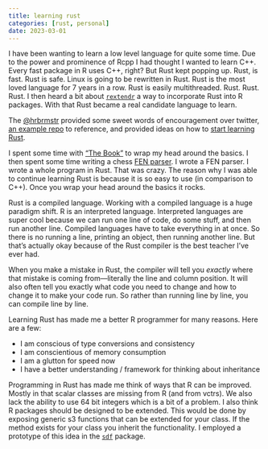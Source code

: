 ```yaml
---
title: learning rust
categories: [rust, personal]
date: 2023-03-01
---
```



I have been wanting to learn a low level language for quite some time. Due to the power and prominence of Rcpp I had thought I wanted to learn C++. Every fast package in R uses C++, right? 
But Rust kept popping up. Rust, is fast. Rust is safe. Linux is going to be rewritten in Rust. Rust is the most loved language for 7 years in a row. Rust is easily multithreaded. Rust. Rust. Rust. I then heard a bit about [`rextendr`](https://extendr.github.io/rextendr/) a way to incorporate Rust into R packages. With that Rust became a real candidate language to learn. 

The [@hrbrmstr](https://twitter.com/hrbrmstr) provided some sweet words of encouragement over twitter, [an example repo](https://github.com/hrbrmstr/kev-push) to reference, and provided ideas on how to [start learning Rust](https://dailyfinds.hrbrmstr.dev/p/knowledge-drop-learning-rust). 

I spent some time with ["The Book"](https://doc.rust-lang.org/stable/book/) to wrap my head around the basics. I then spent some time writing a chess [FEN parser](https://github.com/josiahparry/fen). I wrote a FEN parser. I wrote a whole program in Rust. That was crazy. The reason why I was able to continue learning Rust is because it is so easy to use (in comparison to C++). Once you wrap your head around the basics it rocks. 

Rust is a compiled language. Working with a compiled language is a huge paradigm shift. R is an interpreted language. Interpreted languages are super cool because we can run one line of code, do some stuff, and then run another line. Compiled languages have to take everything in at once. So there is no running a line, printing an object, then running another line. But that's actually okay because of the Rust compiler is the best teacher I've ever had. 

When you make a mistake in Rust, the compiler will tell you _exactly_ where that mistake is coming from—literally the line and column position. It will also often tell you exactly what code you need to change and how to change it to make your code run. So rather than running line by line, you can compile line by line.   

Learning Rust has made me a better R programmer for many reasons. Here are a few:

- I am conscious of type conversions and consistency
- I am conscientious of memory consumption
- I am a glutton for speed now
- I have a better understanding / framework for thinking about inheritance


Programming in Rust has made me think of ways that R can be improved. Mostly in that scalar classes are missing from R (and from vctrs). We also lack the ability to use 64 bit integers which is a bit of a problem. I also think R packages should be designed to be extended. This would be done by exposing generic s3 functions that can be extended for your class. If the method exists for your class you inherit the functionality. I employed a prototype of this idea in the [`sdf`](https://github.com/JosiahParry/sdf/) package.
